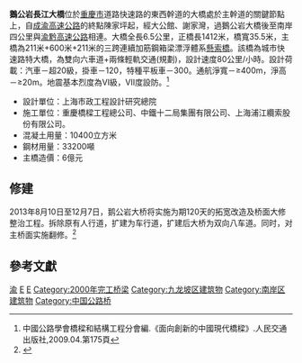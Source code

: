 {{Infobox_Bridge
|bridge_name=鵝公岩長江大橋
|image=E gong yan Bridge.jpg
|caption=大桥夜景
|official_name=
|carries=
|crosses=[[長江|長江]] 
|locale={{CHN}}[[重慶市|重慶市]]
|maint=
|id=
|design=[[悬索橋|悬索橋]]
|mainspan={{convert|600|m|ft|0|abbr=on}}
|length={{convert|6500|m|ft|0|abbr=on}}
|width={{convert|35.5|m|ft|0|abbr=on}}
|height=
|load=
|clearance=
|below=
|traffic=
|open=2000年12月
|closed=
|toll=
|troll=
|map_cue=
|map_image=
|map_text=
|map_width=
|coordinates= 
|lat=
|long=
}}
'''鵝公岩長江大橋'''位於[[重慶市|重慶市]]道路快速路的東西幹道的大橋處於主幹道的關鍵節點上，自[[成渝高速公路|成渝高速公路]]的終點陳家坪起，經大公館、謝家灣，過鵝公岩大橋後至南岸四公里與[[渝黔高速公路|渝黔高速公路]]相連。大橋全長6.5公里，正橋長1412米，橋寬35.5米，主橋為211米+600米+211米的三跨連續加筋鋼箱梁漂浮體系[[懸索橋|懸索橋]]。該橋為城市快速路特大橋，為雙向六車道+兩條輕軌交通(規劃)，設計速度80公里/小時。設計荷載：汽車－超20級，掛車－120，特種平板車－300。通航淨寬－≥400m，淨高－≥20m。地震基本烈度為Ⅵ級，Ⅶ度設防。<ref>中國公路學會橋樑和結構工程分會編.《面向創新的中國現代橋樑》.人民交通出版社,2009.04.第175頁</ref>

* 設計單位：上海市政工程設計研究總院
* 施工單位：重慶橋樑工程總公司、中鐵十二局集團有限公司、上海浦江纜索股份有限公司。
* 混凝土用量：10400立方米
* 鋼材用量：33200噸
* 主橋造價：6億元

==修建==
2013年8月10日至12月7日，鹅公岩大桥将实施为期120天的拓宽改造及桥面大修整治工程。拆除原有人行道，扩建为车行道，扩建后大桥为双向八车道。同时，对主桥面实施翻修。<ref>{{Cite web |url=http://cq.qq.com/a/20130807/002262.htm |title=鹅公岩大桥10日起大修 拆人行道变八车道 |accessdate=2013-08-07 |archive-date=2019-06-16 |archive-url=https://web.archive.org/web/20190616122939/https://cq.qq.com/a/20130807/002262.htm |dead-url=no }}</ref>

==參考文獻==
{{reflist}}
{{commonscat|E'gongyan Bridge}}

{{Crossings navbox
|structure= [[長江橋隧列表|橋樑與隧道]]
|place= [[長江|長江]]
|bridge= 鵝公岩長江大橋
|bridge signs= 六车道公路
|upstream= [[鹅公岩轨道专用长江大桥|鹅公岩轨道专用长江大桥]]
|upstream signs=[[重庆轨道交通环线|重庆轨道交通环线]]
|downstream= [[菜园坝长江大桥|菜园坝长江大桥]]
|downstream signs= 六车道公路<br>[[重庆轨道交通3号线|重庆轨道交通3号线]]
}}

{{重慶橋樑}}
[[Category:長江大橋|渝]]
[[Category:重慶橋樑|E]]
[[Category:中华人民共和国悬索桥|E]]
[[Category:2000年完工桥梁|Category:2000年完工桥梁]]
[[Category:九龙坡区建筑物|Category:九龙坡区建筑物]]
[[Category:南岸区建筑物|Category:南岸区建筑物]]
[[Category:中国公路桥|Category:中国公路桥]]